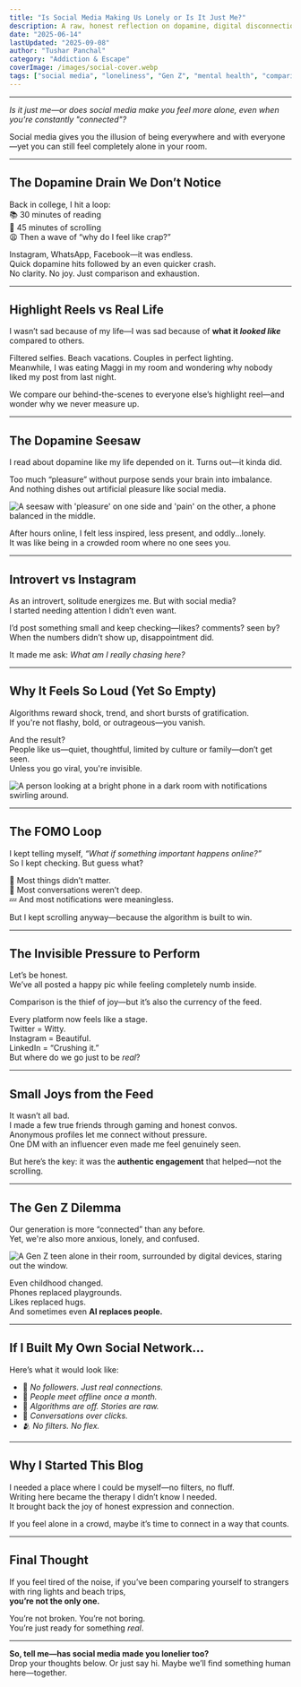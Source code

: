 ```yaml
---
title: "Is Social Media Making Us Lonely or Is It Just Me?"
description: A raw, honest reflection on dopamine, digital disconnection, and how social media sometimes deepens loneliness instead of curing it.
date: "2025-06-14"
lastUpdated: "2025-09-08"
author: "Tushar Panchal"
category: "Addiction & Escape"
coverImage: /images/social-cover.webp
tags: ["social media", "loneliness", "Gen Z", "mental health", "comparison", "digital detox"]
---
```



---

*Is it just me—or does social media make you feel more alone, even when you're constantly "connected"?*

<Quote>
Social media gives you the illusion of being everywhere and with everyone—yet you can still feel completely alone in your room.
</Quote>

---

## The Dopamine Drain We Don’t Notice

Back in college, I hit a loop:  
📚 30 minutes of reading  
📱 45 minutes of scrolling  
😩 Then a wave of “why do I feel like crap?”

Instagram, WhatsApp, Facebook—it was endless.  
Quick dopamine hits followed by an even quicker crash.  
No clarity. No joy. Just comparison and exhaustion.

---

## Highlight Reels vs Real Life

I wasn’t sad because of my life—I was sad because of **what it *looked like*** compared to others.

Filtered selfies. Beach vacations. Couples in perfect lighting.  
Meanwhile, I was eating Maggi in my room and wondering why nobody liked my post from last night.

<Quote>
We compare our behind-the-scenes to everyone else’s highlight reel—and wonder why we never measure up.
</Quote>

---

## The Dopamine Seesaw

I read about dopamine like my life depended on it. Turns out—it kinda did.

Too much “pleasure” without purpose sends your brain into imbalance.  
And nothing dishes out artificial pleasure like social media.

<Image
  src="/images/phone-seesaw.webp"
  alt="A seesaw with 'pleasure' on one side and 'pain' on the other, a phone balanced in the middle."
  width={800}
  height={350}
  className="rounded-xl my-6 mx-auto"
/>

After hours online, I felt less inspired, less present, and oddly...lonely.  
It was like being in a crowded room where no one sees you.

---

## Introvert vs Instagram

As an introvert, solitude energizes me. But with social media?  
I started needing attention I didn’t even want.

I’d post something small and keep checking—likes? comments? seen by?  
When the numbers didn’t show up, disappointment did.

It made me ask: *What am I really chasing here?*

---

## Why It Feels So Loud (Yet So Empty)

Algorithms reward shock, trend, and short bursts of gratification.  
If you're not flashy, bold, or outrageous—you vanish.

And the result?  
People like us—quiet, thoughtful, limited by culture or family—don’t get seen.  
Unless you go viral, you're invisible.

<Image
  src="/images/alone-feed.webp"
  alt="A person looking at a bright phone in a dark room with notifications swirling around."
  width={780}
  height={360}
  className="rounded-lg my-6 mx-auto"
/>

---

## The FOMO Loop

I kept telling myself, *“What if something important happens online?”*  
So I kept checking. But guess what?

📰 Most things didn’t matter.  
💬 Most conversations weren’t deep.  
💤 And most notifications were meaningless.

But I kept scrolling anyway—because the algorithm is built to win.

---

## The Invisible Pressure to Perform

Let’s be honest.  
We’ve all posted a happy pic while feeling completely numb inside.

<Quote>
Comparison is the thief of joy—but it’s also the currency of the feed.
</Quote>

Every platform now feels like a stage.  
Twitter = Witty.  
Instagram = Beautiful.  
LinkedIn = “Crushing it.”  
But where do we go just to be *real*?

---

## Small Joys from the Feed

It wasn’t all bad.  
I made a few true friends through gaming and honest convos.  
Anonymous profiles let me connect without pressure.  
One DM with an influencer even made me feel genuinely seen.

But here’s the key: it was the **authentic engagement** that helped—not the scrolling.

---

## The Gen Z Dilemma

Our generation is more “connected” than any before.  
Yet, we're also more anxious, lonely, and confused.

<Image
  src="/images/genz-alone.webp"
  alt="A Gen Z teen alone in their room, surrounded by digital devices, staring out the window."
  width={780}
  height={370}
  className="rounded-lg my-6 mx-auto"
/>

Even childhood changed.  
Phones replaced playgrounds.  
Likes replaced hugs.  
And sometimes even **AI replaces people.**

---

## If I Built My Own Social Network...

Here’s what it would look like:

- 🎯 *No followers. Just real connections.*  
- 🤝 *People meet offline once a month.*  
- 🧠 *Algorithms are off. Stories are raw.*  
- 💬 *Conversations over clicks.*  
- 🫂 *No filters. No flex.*

---

## Why I Started This Blog

I needed a place where I could be myself—no filters, no fluff.  
Writing here became the therapy I didn’t know I needed.  
It brought back the joy of honest expression and connection.

<Quote>
If you feel alone in a crowd, maybe it’s time to connect in a way that counts.
</Quote>

---

## Final Thought

If you feel tired of the noise, if you’ve been comparing yourself to strangers with ring lights and beach trips,  
**you’re not the only one.**

You’re not broken. You’re not boring.  
You’re just ready for something *real*.

---

**So, tell me—has social media made you lonelier too?**  
Drop your thoughts below. Or just say hi. Maybe we’ll find something human here—together.
